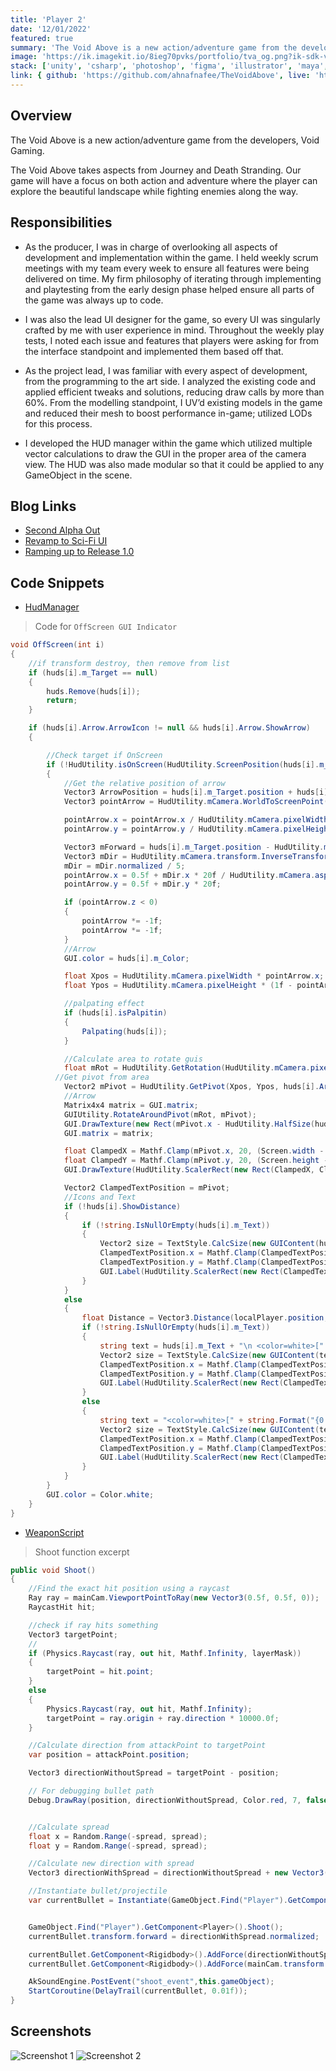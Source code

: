 ```yaml
---
title: 'Player 2'
date: '12/01/2022'
featured: true
summary: 'The Void Above is a new action/adventure game from the developers, Void Gaming.'
image: 'https://ik.imagekit.io/8ieg70pvks/portfolio/tva_og.png?ik-sdk-version=javascript-1.4.3&updatedAt=1670987674672'
stack: ['unity', 'csharp', 'photoshop', 'figma', 'illustrator', 'maya', 'perforce']
link: { github: 'https://github.com/ahnafnafee/TheVoidAbove', live: 'https://ahnafnafee.itch.io/thevoidabove' }
---
```


## Overview

The Void Above is a new action/adventure game from the developers, Void Gaming.

The Void Above takes aspects from Journey and Death Stranding. Our game will have a focus on both action and adventure
where the player can explore the beautiful landscape while fighting enemies along the way.

## Responsibilities

- As the producer, I was in charge of overlooking all aspects of development and implementation within the game.
  I held weekly scrum meetings with my team every week to ensure all features were being delivered on time.
  My firm philosophy of iterating through implementing and playtesting from the early design phase helped
  ensure all parts of the game was always up to code.

- I was also the lead UI designer for the game, so every UI was singularly crafted by me with user experience
  in mind. Throughout the weekly play tests, I noted each issue and features that players were asking for from
  the interface standpoint and implemented them based off that.

- As the project lead, I was familiar with every aspect of development, from the programming to the art side.
  I analyzed the existing code and applied efficient tweaks and solutions, reducing draw calls by more than 60%.
  From the modelling standpoint, I UV’d existing models in the game and reduced their mesh to boost performance
  in-game; utilized LODs for this process.

- I developed the HUD manager within the game which utilized multiple vector calculations to draw the GUI in
  the proper area of the camera view. The HUD was also made modular so that it could be applied to any
  GameObject in the scene.

## Blog Links

- [Second Alpha Out](https://voidgaminginc.wixsite.com/thevoidabove/post/second-alpha-out)
- [Revamp to Sci-Fi UI](https://voidgaminginc.wixsite.com/thevoidabove/post/revamp-to-sci-fi-ui)
- [Ramping up to Release 1.0](https://voidgaminginc.wixsite.com/thevoidabove/post/ramping-up-to-release-1-0)

## Code Snippets

- [HudManager](https://gist.github.com/ahnafnafee/2a991775d6ecf1be3c9e88505c025935)

> Code for `OffScreen GUI Indicator`

```csharp
void OffScreen(int i)
{
    //if transform destroy, then remove from list
    if (huds[i].m_Target == null)
    {
        huds.Remove(huds[i]);
        return;
    }

    if (huds[i].Arrow.ArrowIcon != null && huds[i].Arrow.ShowArrow)
    {

        //Check target if OnScreen
        if (!HudUtility.isOnScreen(HudUtility.ScreenPosition(huds[i].m_Target), huds[i].m_Target))
        {
            //Get the relative position of arrow
            Vector3 ArrowPosition = huds[i].m_Target.position + huds[i].Arrow.ArrowOffset;
            Vector3 pointArrow = HudUtility.mCamera.WorldToScreenPoint(ArrowPosition);

            pointArrow.x = pointArrow.x / HudUtility.mCamera.pixelWidth;
            pointArrow.y = pointArrow.y / HudUtility.mCamera.pixelHeight;

            Vector3 mForward = huds[i].m_Target.position - HudUtility.mCamera.transform.position;
            Vector3 mDir = HudUtility.mCamera.transform.InverseTransformDirection(mForward);
            mDir = mDir.normalized / 5;
            pointArrow.x = 0.5f + mDir.x * 20f / HudUtility.mCamera.aspect;
            pointArrow.y = 0.5f + mDir.y * 20f;

            if (pointArrow.z < 0)
            {
                pointArrow *= -1f;
                pointArrow *= -1f;
            }
            //Arrow
            GUI.color = huds[i].m_Color;

            float Xpos = HudUtility.mCamera.pixelWidth * pointArrow.x;
            float Ypos = HudUtility.mCamera.pixelHeight * (1f - pointArrow.y);

            //palpating effect
            if (huds[i].isPalpitin)
            {
                Palpating(huds[i]);
            }

            //Calculate area to rotate guis
            float mRot = HudUtility.GetRotation(HudUtility.mCamera.pixelWidth / (2), HudUtility.mCamera.pixelHeight / (2), Xpos, Ypos);
          //Get pivot from area
            Vector2 mPivot = HudUtility.GetPivot(Xpos, Ypos, huds[i].Arrow.ArrowSize);
            //Arrow
            Matrix4x4 matrix = GUI.matrix;
            GUIUtility.RotateAroundPivot(mRot, mPivot);
            GUI.DrawTexture(new Rect(mPivot.x - HudUtility.HalfSize(huds[i].Arrow.ArrowSize), mPivot.y - HudUtility.HalfSize(huds[i].Arrow.ArrowSize), huds[i].Arrow.ArrowSize, huds[i].Arrow.ArrowSize), huds[i].Arrow.ArrowIcon);
            GUI.matrix = matrix;

            float ClampedX = Mathf.Clamp(mPivot.x, 20, (Screen.width - offScreenIconSize) - 20);
            float ClampedY = Mathf.Clamp(mPivot.y, 20, (Screen.height - offScreenIconSize) - 20);
            GUI.DrawTexture(HudUtility.ScalerRect(new Rect(ClampedX, ClampedY, offScreenIconSize, offScreenIconSize)), huds[i].m_Icon);

            Vector2 ClampedTextPosition = mPivot;
            //Icons and Text
            if (!huds[i].ShowDistance)
            {
                if (!string.IsNullOrEmpty(huds[i].m_Text))
                {
                    Vector2 size = TextStyle.CalcSize(new GUIContent(huds[i].m_Text));
                    ClampedTextPosition.x = Mathf.Clamp(ClampedTextPosition.x, (size.x + offScreenIconSize) + 30, ((Screen.width - offScreenIconSize)- 10) - size.x);
                    ClampedTextPosition.y = Mathf.Clamp(ClampedTextPosition.y, (size.y + offScreenIconSize) + 35, ((Screen.height - size.y) - offScreenIconSize) - 20);
                    GUI.Label(HudUtility.ScalerRect(new Rect(ClampedTextPosition.x - (size.x / 2), ClampedTextPosition.y - (size.y / 2), size.x, size.y)), huds[i].m_Text, TextStyle);
                }
            }
            else
            {
                float Distance = Vector3.Distance(localPlayer.position, huds[i].m_Target.position);
                if (!string.IsNullOrEmpty(huds[i].m_Text))
                {
                    string text = huds[i].m_Text + "\n <color=white>[" + string.Format("{0:N0}m", Distance) + "]</color>";
                    Vector2 size = TextStyle.CalcSize(new GUIContent(text));
                    ClampedTextPosition.x = Mathf.Clamp(ClampedTextPosition.x, (size.x + offScreenIconSize) + 30, ((Screen.width - offScreenIconSize) - 10) - size.x);
                    ClampedTextPosition.y = Mathf.Clamp(ClampedTextPosition.y, (size.y + offScreenIconSize) + 35, ((Screen.height - size.y) - offScreenIconSize) - 20);
                    GUI.Label(HudUtility.ScalerRect(new Rect(ClampedTextPosition.x - (size.x / 2), (ClampedTextPosition.y - (size.y / 2)), size.x, size.y)), text, TextStyle);
                }
                else
                {
                    string text = "<color=white>[" + string.Format("{0:N0}m", Distance) + "]</color>";
                    Vector2 size = TextStyle.CalcSize(new GUIContent(text));
                    ClampedTextPosition.x = Mathf.Clamp(ClampedTextPosition.x, (size.x + offScreenIconSize) + 30, ((Screen.width - offScreenIconSize) - 10) - size.x);
                    ClampedTextPosition.y = Mathf.Clamp(ClampedTextPosition.y, (size.y + offScreenIconSize) + 35, ((Screen.height - size.y) - offScreenIconSize) - 20);
                    GUI.Label(HudUtility.ScalerRect(new Rect(ClampedTextPosition.x - (size.x / 2) , (ClampedTextPosition.y - (size.y / 2)), size.x, size.y)),text, TextStyle);
                }
            }
        }
        GUI.color = Color.white;
    }
}
```

- [WeaponScript](https://gist.github.com/ahnafnafee/b3dc1844bff72ac473a1f8f91137dcca)

> Shoot function excerpt

```csharp
public void Shoot()
{
    //Find the exact hit position using a raycast
    Ray ray = mainCam.ViewportPointToRay(new Vector3(0.5f, 0.5f, 0));
    RaycastHit hit;

    //check if ray hits something
    Vector3 targetPoint;
    //
    if (Physics.Raycast(ray, out hit, Mathf.Infinity, layerMask))
    {
        targetPoint = hit.point;
    }
    else
    {
        Physics.Raycast(ray, out hit, Mathf.Infinity);
        targetPoint = ray.origin + ray.direction * 10000.0f;
    }

    //Calculate direction from attackPoint to targetPoint
    var position = attackPoint.position;

    Vector3 directionWithoutSpread = targetPoint - position;

    // For debugging bullet path
    Debug.DrawRay(position, directionWithoutSpread, Color.red, 7, false);


    //Calculate spread
    float x = Random.Range(-spread, spread);
    float y = Random.Range(-spread, spread);

    //Calculate new direction with spread
    Vector3 directionWithSpread = directionWithoutSpread + new Vector3(x, y, 0);

    //Instantiate bullet/projectile
    var currentBullet = Instantiate(GameObject.Find("Player").GetComponent<Player>().isPowered() ? poweredBullet : bullet, position, Quaternion.identity);


    GameObject.Find("Player").GetComponent<Player>().Shoot();
    currentBullet.transform.forward = directionWithSpread.normalized;

    currentBullet.GetComponent<Rigidbody>().AddForce(directionWithoutSpread.normalized * shootForce, ForceMode.Impulse);
    currentBullet.GetComponent<Rigidbody>().AddForce(mainCam.transform.up * upwardForce, ForceMode.Impulse);

    AkSoundEngine.PostEvent("shoot_event",this.gameObject);
    StartCoroutine(DelayTrail(currentBullet, 0.01f));
}
```

## Screenshots

![Screenshot 1](https://ik.imagekit.io/8ieg70pvks/portfolio/tva_ss_01.jpg?ik-sdk-version=javascript-1.4.3)
![Screenshot 2](https://ik.imagekit.io/8ieg70pvks/portfolio/tva_ss_02.jpg?ik-sdk-version=javascript-1.4.3)

